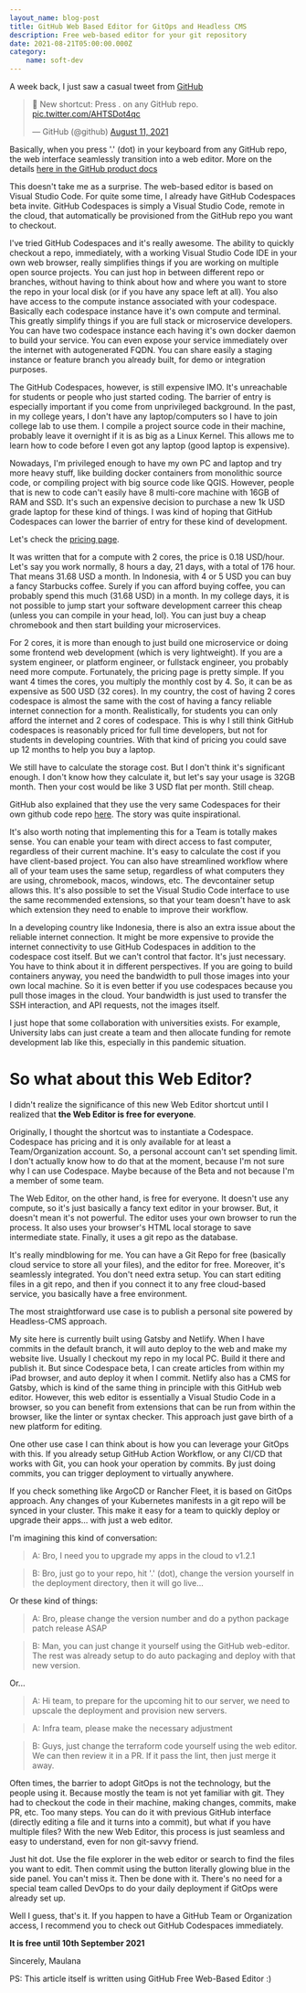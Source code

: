 ```yaml
---
layout_name: blog-post
title: GitHub Web Based Editor for GitOps and Headless CMS
description: Free web-based editor for your git repository
date: 2021-08-21T05:00:00.000Z
category:
    name: soft-dev
---
```


A week back, I just saw a casual tweet from [GitHub](https://twitter.com/github/status/1425505817827151872)


<blockquote className="twitter-tweet">
    <p lang="en" dir="ltr">🤫 New shortcut: Press . on any GitHub repo. 
    <a href="https://t.co/AHTSDot4qc">pic.twitter.com/AHTSDot4qc</a>
    </p>&mdash; GitHub (@github) 
    <a href="https://twitter.com/github/status/1425505817827151872?ref_src=twsrc%5Etfw">August 11, 2021</a>
</blockquote> 

Basically, when you press '.' (dot) in your keyboard from any GitHub repo, the web interface
seamlessly transition into a web editor. More on the details [here in the GitHub product docs](https://docs.github.com/en/codespaces/developing-in-codespaces/web-based-editor)

This doesn't take me as a surprise. The web-based editor is based on Visual Studio Code. 
For quite some time, I already have GitHub Codespaces beta invite.
GitHub Codespaces is simply a Visual Studio Code, remote in the cloud, that automatically be provisioned
from the GitHub repo you want to checkout.

I've tried GitHub Codespaces and it's really awesome. The ability to quickly checkout a repo, immediately,
with a working Visual Studio Code IDE in your own web browser, really simplifies things if you are working 
on multiple open source projects. You can just hop in between different repo or branches, without having 
to think about how and where you want to store the repo in your local disk (or if you have any space left at all).
You also have access to the compute instance associated with your codespace. Basically each codespace instance
have it's own compute and terminal. This greatly simplify things if you are full stack or microservice developers.
You can have two codespace instance each having it's own docker daemon to build your service.
You can even expose your service immediately over the internet with autogenerated FQDN.
You can share easily a staging instance or feature branch you already built, for demo or integration purposes.

The GitHub Codespaces, however, is still expensive IMO. It's unreachable for students or people who just started
coding. The barrier of entry is especially important if you come from unprivileged background.
In the past, in my college years, I don't have any laptop/computers so I have to join college lab to use them.
I compile a project source code in their machine, probably leave it overnight if it is as big as a Linux Kernel.
This allows me to learn how to code before I even got any laptop (good laptop is expensive).

Nowadays, I'm privileged enough to have my own PC and laptop and try more heavy stuff, 
like building docker containers from monolithic source code, or compiling project with big source code like QGIS.
However, people that is new to code can't easily have 8 multi-core machine with 16GB of RAM and SSD.
It's such an expensive decision to purchase a new 1k USD grade laptop for these kind of things.
I was kind of hoping that GitHub Codespaces can lower the barrier of entry for these kind of development.

Let's check the [pricing page](https://docs.github.com/en/billing/managing-billing-for-github-codespaces/about-billing-for-codespaces#codespaces-pricing).

It was written that for a compute with 2 cores, the price is 0.18 USD/hour. Let's say you work normally, 8 hours a day, 21 days,
with a total of 176 hour. That means 31.68 USD a month. In Indonesia, with 4 or 5 USD you can buy a fancy Starbucks coffee.
Surely if you can afford buying coffee, you can probably spend this much (31.68 USD) in a month.
In my college days, it is not possible to jump start your software development carreer this cheap (unless you can compile in your head, lol).
You can just buy a cheap chromebook and then start building your microservices.

For 2 cores, it is more than enough to just build one microservice or doing some frontend web development (which is very lightweight).
If you are a system engineer, or platform engineer, or fullstack engineer, you probably need more compute. Fortunately,
the pricing page is pretty simple. If you want 4 times the cores, you multiply the monthly cost by 4. 
So, it can be as expensive as 500 USD (32 cores). In my country, the cost of having 2 cores codespace is 
almost the same with the cost of having a fancy reliable internet connection for a month.
Realistically, for students you can only afford the internet and 2 cores of codespace.
This is why I still think GitHub codespaces is reasonably priced for full time developers, but not for students
in developing countries. With that kind of pricing you could save up 12 months to help you buy a laptop.

We still have to calculate the storage cost. But I don't think it's significant enough. 
I don't know how they calculate it, but let's say your usage is 32GB month. Then your cost would be like 3 USD flat per month. Still cheap.

GitHub also explained that they use the very same Codespaces for their own github code repo [here](https://github.blog/2021-08-11-githubs-engineering-team-moved-codespaces/).
The story was quite inspirational.

It's also worth noting that implementing this for a Team is totally makes sense. You can enable your team with direct access to fast computer,
regardless of their current machine. It's easy to calculate the cost if you have client-based project. You can also have streamlined workflow 
where all of your team uses the same setup, regardless of what computers they are using, chromebook, macos, windows, etc. The devcontainer setup 
allows this. It's also possible to set the Visual Studio Code interface to use the same recommended extensions, so that your team doesn't have to ask 
which extension they need to enable to improve their workflow.

In a developing country like Indonesia, there is also an extra issue about the reliable internet connection. It might be more expensive to provide 
the internet connectivity to use GitHub Codespaces in addition to the codespace cost itself. But we can't control that factor. It's just necessary. 
You have to think about it in different perspectives. If you are going to build containers anyway, you need the bandwidth to pull those images
into your own local machine. So it is even better if you use codespaces because you pull those images in the cloud. Your bandwidth is just used 
to transfer the SSH interaction, and API requests, not the images itself.

I just hope that some collaboration with universities exists. For example, University labs can just create a team and then allocate funding 
for remote development lab like this, especially in this pandemic situation.

# So what about this Web Editor?

I didn't realize the significance of this new Web Editor shortcut until I realized that **the Web Editor is free for everyone**.

Originally, I thought the shortcut was to instantiate a Codespace. 
Codespace has pricing and it is only available for at least a Team/Organization account.
So, a personal account can't set spending limit. I don't actually know how to do that at the moment, because I'm not sure why I can use Codespace.
Maybe because of the Beta and not because I'm a member of some team.

The Web Editor, on the other hand, is free for everyone. It doesn't use any compute, so it's just basically a fancy text editor in your browser.
But, it doesn't mean it's not powerful. The editor uses your own browser to run the process. It also uses your browser's HTML local storage to 
save intermediate state. Finally, it uses a git repo as the database.

It's really mindblowing for me. You can have a Git Repo for free (basically cloud service to store all your files), and the editor for free. 
Moreover, it's seamlessly integrated. You don't need extra setup.
You can start editing files in a git repo, and then if you connect it to any free cloud-based service, you basically have a free environment.

The most straightforward use case is to publish a personal site powered by Headless-CMS approach.

My site here is currently built using Gatsby and Netlify. When I have commits in the default branch, it will auto deploy to the web and make 
my website live. Usually I checkout my repo in my local PC. Build it there and publish it. But since Codespace beta, I can create articles from 
within my iPad browser, and auto deploy it when I commit. Netlify also has a CMS for Gatsby, which is kind of the same thing in principle with this GitHub 
web editor. However, this web editor is essentially a Visual Studio Code in a browser, so you can benefit from extensions that can be run from 
within the browser, like the linter or syntax checker. This approach just gave birth of a new platform for editing.

One other use case I can think about is how you can leverage your GitOps with this.
If you already setup GitHub Action Workflow, or any CI/CD that works with Git, you can hook your operation by commits.
By just doing commits, you can trigger deployment to virtually anywhere.

If you check something like ArgoCD or Rancher Fleet, it is based on GitOps approach. Any changes of your Kubernetes manifests in a git repo will 
be synced in your cluster. This make it easy for a team to quickly deploy or upgrade their apps... with just a web editor.

I'm imagining this kind of conversation:

> A: Bro, I need you to upgrade my apps in the cloud to v1.2.1

> B: Bro, just go to your repo, hit '.' (dot), change the version yourself in the deployment directory, then it will go live...

Or these kind of things:

> A: Bro, please change the version number and do a python package patch release ASAP

> B: Man, you can just change it yourself using the GitHub web-editor. The rest was already setup to do auto packaging and deploy with that new version.

Or...

> A: Hi team, to prepare for the upcoming hit to our server, we need to upscale the deployment and provision new servers.

> A: Infra team, please make the necessary adjustment

> B: Guys, just change the terraform code yourself using the web editor. We can then review it in a PR. If it pass the lint, then just merge it away.

Often times, the barrier to adopt GitOps is not the technology, but the people using it. Because mostly the team is not yet familiar with git. 
They had to checkout the code in their machine, making changes, commits, make PR, etc. Too many steps.
You can do it with previous GitHub interface (directly editing a file and it turns into a commit), but what if you have multiple files?
With the new Web Editor, this process is just seamless and easy to understand, even for non git-savvy friend.

Just hit dot. Use the file explorer in the web editor or search to find the files you want to edit. Then commit using the button literally 
glowing blue in the side panel. You can't miss it. Then be done with it. 
There's no need for a special team called DevOps to do your daily deployment if GitOps were already set up.

Well I guess, that's it. If you happen to have a GitHub Team or Organization access, 
I recommend you to check out GitHub Codespaces immediately.

**It is free until 10th September 2021**

Sincerely,
Maulana

PS:
This article itself is written using GitHub Free Web-Based Editor :)
